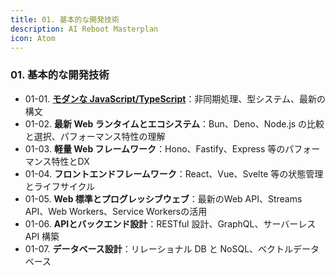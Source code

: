 ```yaml
---
title: 01. 基本的な開発技術
description: AI Reboot Masterplan
icon: Atom
---
```


### 01. 基本的な開発技術

- 01-01. [**モダンな JavaScript/TypeScript**](./00-01-ai-reboot-master-plan/01-basic-development-technologies/01_modern_java_script_type_script)：非同期処理、型システム、最新の構文
- 01-02. **最新 Web ランタイムとエコシステム**：Bun、Deno、Node.js の比較と選択、パフォーマンス特性の理解
- 01-03. **軽量 Web フレームワーク**：Hono、Fastify、Express 等のパフォーマンス特性とDX
- 01-04. **フロントエンドフレームワーク**：React、Vue、Svelte 等の状態管理とライフサイクル
- 01-05. **Web 標準とプログレッシブウェブ**：最新のWeb API、Streams API、Web Workers、Service Workersの活用
- 01-06. **APIとバックエンド設計**：RESTful 設計、GraphQL、サーバーレス API 構築
- 01-07. **データベース設計**：リレーショナル DB と NoSQL、ベクトルデータベース
